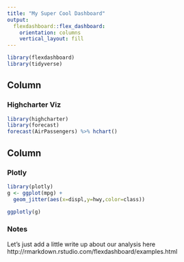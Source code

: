 ```yaml
---
title: "My Super Cool Dashboard"
output: 
  flexdashboard::flex_dashboard:
    orientation: columns
    vertical_layout: fill
---
```


```r
library(flexdashboard)
library(tidyverse)
```

Column {data-width=650}
-----------------------------------------------------------------------

### Highcharter Viz

```r
library(highcharter)
library(forecast)
forecast(AirPassengers) %>% hchart()

```

Column {data-width=350}
-----------------------------------------------------------------------

### Plotly

```r
library(plotly)
g <- ggplot(mpg) +
  geom_jitter(aes(x=displ,y=hwy,color=class))

ggplotly(g)
```

### Notes
Let's just add a little write up about our analysis here
http://rmarkdown.rstudio.com/flexdashboard/examples.html

```r

```

